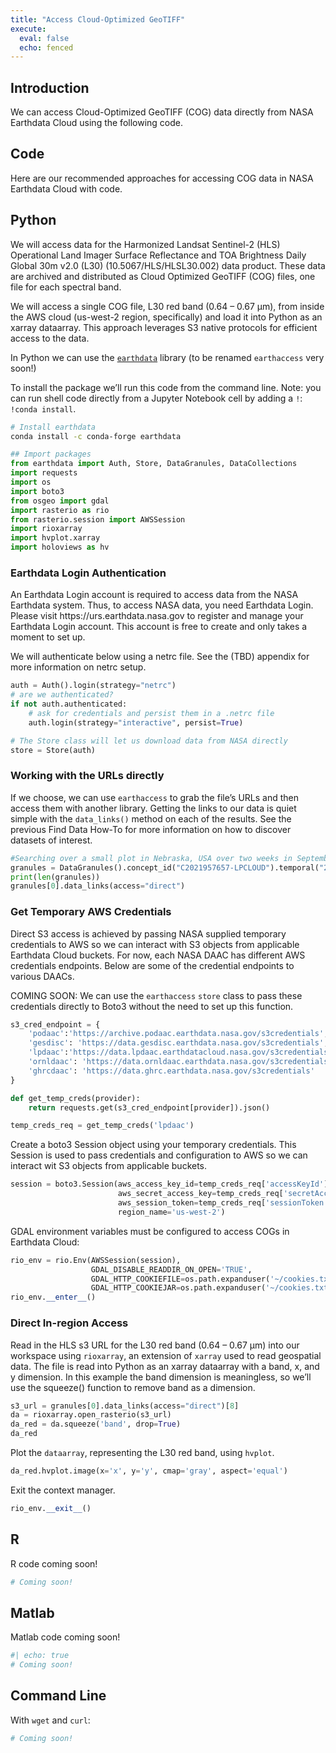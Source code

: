 ```yaml
---
title: "Access Cloud-Optimized GeoTIFF"
execute:
  eval: false
  echo: fenced
---
```


## Introduction

We can access Cloud-Optimized GeoTIFF (COG) data directly from NASA Earthdata Cloud using the following code.


## Code

Here are our recommended approaches for accessing COG data in NASA Earthdata Cloud with code.

::: {.panel-tabset group="language"}
## Python

We will access data for the Harmonized Landsat Sentinel-2 (HLS) Operational Land Imager Surface Reflectance and TOA Brightness Daily Global 30m v2.0 (L30) (10.5067/HLS/HLSL30.002) data product. These data are archived and distributed as Cloud Optimized GeoTIFF (COG) files, one file for each spectral band.

We will access a single COG file, L30 red band (0.64 – 0.67 μm), from inside the AWS cloud (us-west-2 region, specifically) and load it into Python as an xarray dataarray. This approach leverages S3 native protocols for efficient access to the data.

In Python we can use the [`earthdata`](https://earthdata.readthedocs.io/en/latest/) library (to be renamed `earthaccess` very soon!)

To install the package we'll run this code from the command line. Note: you can run shell code directly from a Jupyter Notebook cell by adding a `!`: `!conda install`.

```bash
# Install earthdata
conda install -c conda-forge earthdata
```


```python
## Import packages
from earthdata import Auth, Store, DataGranules, DataCollections
import requests
import os
import boto3
from osgeo import gdal
import rasterio as rio
from rasterio.session import AWSSession
import rioxarray
import hvplot.xarray
import holoviews as hv
```

### Earthdata Login Authentication

An Earthdata Login account is required to access data from the NASA Earthdata system. Thus, to access NASA data, you need Earthdata Login. Please visit https://urs.earthdata.nasa.gov to register and manage your Earthdata Login account. This account is free to create and only takes a moment to set up.

We will authenticate below using a netrc file. See the (TBD) appendix for more information on netrc setup.

```python
auth = Auth().login(strategy="netrc")
# are we authenticated?
if not auth.authenticated:
    # ask for credentials and persist them in a .netrc file
    auth.login(strategy="interactive", persist=True)

# The Store class will let us download data from NASA directly
store = Store(auth)
```

### Working with the URLs directly
If we choose, we can use `earthaccess` to grab the file's URLs and then access them with another library. Getting the links to our data is quiet simple with the `data_links()` method on each of the results. See the previous Find Data How-To for more information on how to discover datasets of interest. 


```python
#Searching over a small plot in Nebraska, USA over two weeks in September 2022
granules = DataGranules().concept_id("C2021957657-LPCLOUD").temporal("2022-09-10","2022-09-24").bounding_box(-101.67271,41.04754,-101.65344,41.06213).get()
print(len(granules))
granules[0].data_links(access="direct")
```
### Get Temporary AWS Credentials

Direct S3 access is achieved by passing NASA supplied temporary credentials to AWS so we can interact with S3 objects from applicable Earthdata Cloud buckets. For now, each NASA DAAC has different AWS credentials endpoints. Below are some of the credential endpoints to various DAACs.

COMING SOON: We can use the `earthaccess` `store` class to pass these credentials directly to Boto3 without the need to set up this function.

```python
s3_cred_endpoint = {
    'podaac':'https://archive.podaac.earthdata.nasa.gov/s3credentials',
    'gesdisc': 'https://data.gesdisc.earthdata.nasa.gov/s3credentials',
    'lpdaac':'https://data.lpdaac.earthdatacloud.nasa.gov/s3credentials',
    'ornldaac': 'https://data.ornldaac.earthdata.nasa.gov/s3credentials',
    'ghrcdaac': 'https://data.ghrc.earthdata.nasa.gov/s3credentials'
}

def get_temp_creds(provider):
    return requests.get(s3_cred_endpoint[provider]).json()

temp_creds_req = get_temp_creds('lpdaac')
```
Create a boto3 Session object using your temporary credentials. This Session is used to pass credentials and configuration to AWS so we can interact wit S3 objects from applicable buckets.


```python
session = boto3.Session(aws_access_key_id=temp_creds_req['accessKeyId'], 
                        aws_secret_access_key=temp_creds_req['secretAccessKey'],
                        aws_session_token=temp_creds_req['sessionToken'],
                        region_name='us-west-2')
```
GDAL environment variables must be configured to access COGs in Earthdata Cloud:

```python
rio_env = rio.Env(AWSSession(session),
                  GDAL_DISABLE_READDIR_ON_OPEN='TRUE',
                  GDAL_HTTP_COOKIEFILE=os.path.expanduser('~/cookies.txt'),
                  GDAL_HTTP_COOKIEJAR=os.path.expanduser('~/cookies.txt'))
rio_env.__enter__()
```

### Direct In-region Access

Read in the HLS s3 URL for the L30 red band (0.64 – 0.67 μm) into our workspace using `rioxarray`, an extension of `xarray` used to read geospatial data. The file is read into Python as an xarray dataarray with a band, x, and y dimension. In this example the band dimension is meaningless, so we'll use the squeeze() function to remove band as a dimension.

```python
s3_url = granules[0].data_links(access="direct")[8]
da = rioxarray.open_rasterio(s3_url)
da_red = da.squeeze('band', drop=True)
da_red
```
Plot the `dataarray`, representing the L30 red band, using `hvplot`.

```python
da_red.hvplot.image(x='x', y='y', cmap='gray', aspect='equal')
```
Exit the context manager.
```python
rio_env.__exit__()
```


## R

R code coming soon!

```r
# Coming soon!
```

## Matlab

Matlab code coming soon!

```bash
#| echo: true
# Coming soon!
```

## Command Line

With `wget` and `curl`:

```bash
# Coming soon!
```


:::
